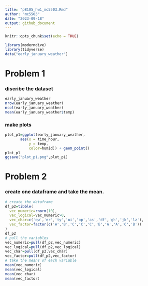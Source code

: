 ```yaml
---
title: "p8105_hw1_mc5503.Rmd"
author: "mc5503"
date: "2023-09-18"
output: github_document
---
```


```r
knitr::opts_chunk$set(echo = TRUE)
```

```r
library(moderndive)
library(tidyverse)
data("early_january_weather")
```
# Problem 1
### discribe the dataset
```r
early_january_weather
nrow(early_january_weather)
ncol(early_january_weather)
mean(early_january_weather$temp)
```

### make plots
```r
plot_p1=ggplot(early_january_weather,
       aes(x = time_hour,
           y = temp,
           color=humid)) + geom_point()
plot_p1
ggsave("plot_p1.png",plot_p1)
```

# Problem 2
### create one dataframe and take the mean.
```r
# create the dataframe
df_p2=tibble(
  vec_numeric=rnorm(10),
  vec_logical=vec_numeric>0,
  vec_char=c('qw','er','ty','ui','op','as','df','gh','jk','lz'),
  vec_factor=factor(c('A','B','C','C','C','B','A','A','C','B'))
)
df_p2
# pull the variables
vec_numeric=pull(df_p2,vec_numeric)
vec_logical=pull(df_p2,vec_logical)
vec_char=pull(df_p2,vec_char)
vec_factor=pull(df_p2,vec_factor)
# take the means of each variable
mean(vec_numeric)
mean(vec_logical)
mean(vec_char)
mean(vec_factor)
```